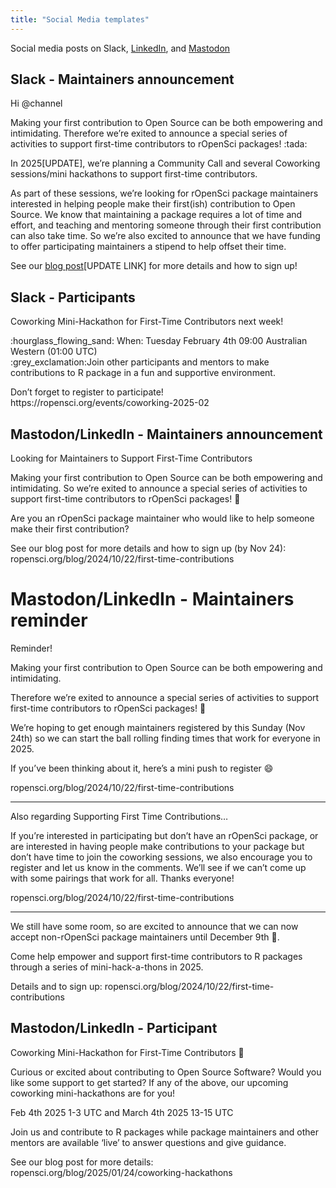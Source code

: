```yaml
---
title: "Social Media templates"
---
```


Social media posts on Slack, [LinkedIn](https://www.linkedin.com/company/ropensci), and [Mastodon](https://hachyderm.io/@rOpenSci)

## Slack - Maintainers announcement

Hi \@channel

Making your first contribution to Open Source can be both empowering and intimidating.
Therefore we’re exited to announce a special series of activities to support first-time contributors to rOpenSci packages! :tada:

In 2025[UPDATE], we're planning a Community Call and several Coworking sessions/mini hackathons to support first-time contributors.

As part of these sessions, we're looking for rOpenSci package maintainers interested in helping people make their first(ish) contribution to Open Source.
We know that maintaining a package requires a lot of time and effort, and teaching and mentoring someone through their first contribution can also take time. So we're also excited to announce that we have funding to offer participating maintainers a stipend to help offset their time.

See our [blog post](https://ropensci.org/events/coworking-2025-03/)[UPDATE LINK] for more details and how to sign up!

## Slack - Participants

Coworking Mini-Hackathon for First-Time Contributors next week!  

:hourglass_flowing_sand: When: Tuesday February 4th 09:00 Australian Western (01:00 UTC)  
:grey_exclamation:Join other participants and mentors to make contributions to R package in a fun and supportive environment.  

Don't forget to register to participate!  
https://ropensci.org/events/coworking-2025-02

## Mastodon/LinkedIn - Maintainers announcement

Looking for Maintainers to Support First-Time Contributors

Making your first contribution to Open Source can be both empowering and intimidating. So we’re exited to announce a special series of activities to support first-time contributors to rOpenSci packages! 🎉

Are you an rOpenSci package maintainer who would like to help someone make their first contribution?

See our blog post for more details and how to sign up (by Nov 24): ropensci.org/blog/2024/10/22/first-time-contributions

# Mastodon/LinkedIn - Maintainers reminder

Reminder!

Making your first contribution to Open Source can be both empowering and intimidating.

Therefore we’re exited to announce a special series of activities to support first-time contributors to rOpenSci packages! 🎉

We're hoping to get enough maintainers registered by this Sunday (Nov 24th) so we can start the ball rolling finding times that work for everyone in 2025.

If you've been thinking about it, here's a mini push to register 😄

ropensci.org/blog/2024/10/22/first-time-contributions

---

Also regarding Supporting First Time Contributions...

If you're interested in participating but don't have an rOpenSci package, or are interested in having people make contributions to your package but don't have time to join the coworking sessions, we also encourage you to register and let us know in the comments. We'll see if we can't come up with some pairings that work for all. Thanks everyone!

ropensci.org/blog/2024/10/22/first-time-contributions

---

We still have some room, so are excited to announce that we can now accept non-rOpenSci package maintainers until December 9th 🎉.

Come help empower and support first-time contributors to R packages through a series of mini-hack-a-thons in 2025.

Details and to sign up: ropensci.org/blog/2024/10/22/first-time-contributions


## Mastodon/LinkedIn - Participant 

Coworking Mini-Hackathon for First-Time Contributors 🎉

Curious or excited about contributing to Open Source Software? Would you like some support to get started?
If any of the above, our upcoming coworking mini-hackathons are for you!

Feb 4th 2025 1-3 UTC and March 4th 2025 13-15 UTC

Join us and contribute to R packages while package maintainers and other mentors are available 'live' to answer questions and give guidance.

See our blog post for more details: ropensci.org/blog/2025/01/24/coworking-hackathons
